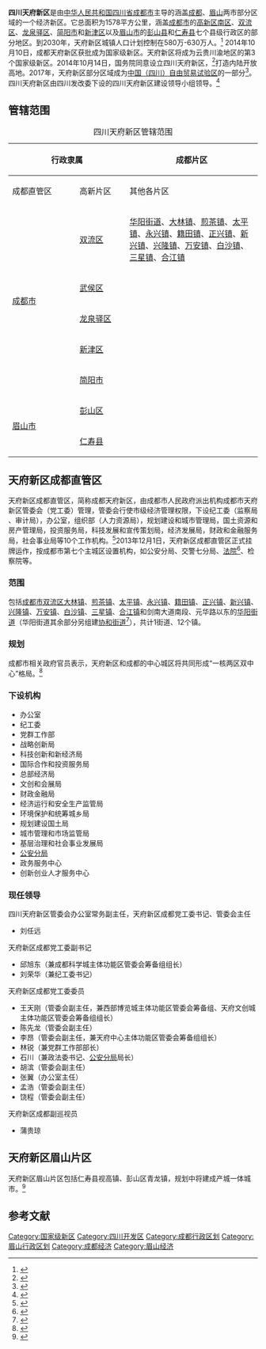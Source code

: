 {{not|成都高新技术产业开发区}}
{{Infobox New Area
|新区名称     = 四川天府新区
|城市图片     = 
|国家           = {{PRC}}
|地区           = [[成渝经济区|成渝经济区]]
|城市           = [[成都市|成都市]]、[[眉山市|眉山市]]
|定位           = [[国家级新区|国家级新区]]
|设立           = 
|面积           = 1578
|气候类型       = [[亚热带季风气候|亚热带季风气候]]
|人口           = 
|人口密度       = 
|行政级别       = 无（暂属经济区）
|政府所在地     = 
|国家级开发区   = 
|保税区         = 
|保税港区       = 
|GDP            = 
|GDP增速        = 
|人均GDP        = 
|邮轮母港       = 無
|国际海港       =無
|国铁枢纽       = 
}}

'''四川天府新区'''是由[[中华人民共和国|中华人民共和国]][[四川省|四川省]][[成都市|成都市]]主导的涵盖[[成都|成都]]、[[眉山|眉山]]两市部分区域的一个经济新区。它总面积为1578平方公里，涵盖[[成都市|成都市]]的[[成都高新技术产业开发区|高新区南区]]、[[双流区|双流区]]、[[龙泉驿区|龙泉驿区]]、[[简阳市|简阳市]]和[[新津区|新津区]]以及[[眉山市|眉山市]]的[[彭山县|彭山县]]和[[仁寿县|仁寿县]]七个县级行政区的部分地区。到2030年，天府新区城镇人口计划控制在580万-630万人。<ref>{{cite news|title=四川省政府正式审定批复成都天府新区总体规划|url=http://epaper.scol.com.cn/scrb/20111027/|publisher=四川日报|date=2011-10-27|accessdate=2011-10-28|archive-date=2011-10-29|archive-url=https://web.archive.org/web/20111029220245/http://epaper.scol.com.cn/scrb/20111027/|dead-url=no}}</ref>
2014年10月10日，成都天府新区获批成为国家级新区。天府新区将成为云贵川渝地区的第3个国家级新区。2014年10月14日，国务院同意设立四川天府新区，<ref>{{cite news|title=我省举行国务院批复设立四川天府新区情况通报会|url=http://www.sc.gov.cn/10462/10464/10797/2014/11/14/10318413.shtml|publisher=四川省政府办公厅|date=2014-11-14|accessdate=2014-11-15|archive-date=2014-11-29|archive-url=https://web.archive.org/web/20141129023818/http://www.sc.gov.cn/10462/10464/10797/2014/11/14/10318413.shtml|dead-url=no}}</ref>打造内陆开放高地。2017年，天府新区部分区域成为[[中国（四川）自由贸易试验区|中国（四川）自由贸易试验区]]的一部分<ref name=gov>{{cite web| url=http://www.gov.cn/zhengce/content/2017-03/31/content_5182304.htm| title=国务院关于印发中国（四川）自由贸易试验区总体方案的通知| publisher=国务院| date=2017-03-15| accessdate=2017-05-04| archive-date=2017-04-06| archive-url=https://web.archive.org/web/20170406030014/http://www.gov.cn/zhengce/content/2017-03/31/content_5182304.htm| dead-url=no}}</ref>。四川天府新区由四川发改委下设的四川天府新区建设领导小组领导。<ref>{{Cite news|url=http://sc.people.com.cn/n2/2017/1106/c379470-30889991.html|title=四川天府新区建设领导小组成立 四川天府新区管委会不再保留|author=韩利|date=2017年11月6日|work=成都商报|accessdate=|archive-date=2017年12月10日|archive-url=https://web.archive.org/web/20171210015839/http://sc.people.com.cn/n2/2017/1106/c379470-30889991.html|dead-url=no}}</ref>
==管辖范围==
{| class="wikitable" style="margin: 1em auto 1em auto;width: 85%;text-align:center"
|+四川天府新区管辖范围
! scope="col" style="width:16%" rowspan=2 colspan=2| 行政隶属
! scope="col" style="width:74%" colspan=3| 成都片区
! scope="col" style="width:10%" rowspan=2| 眉山片区
|-
! scope="col" style="width:27%"| 成都直管区
! scope="col" style="width:20%"| 高新片区
! scope="col" style="width:27%"| 其他各片区
|-
! scope="row"  rowspan=5| [[成都市|成都市]]
! scope="row" | [[双流区|双流区]]
| [[华阳镇街道|华阳街道]]、[[大林镇_(成都市)|大林镇]]、[[煎茶镇_(成都市)|煎茶镇]]、[[太平镇_(成都市)|太平镇]]、[[永兴镇_(成都市)|永兴镇]]、[[籍田镇|籍田镇]]、[[正兴镇_(成都市)|正兴镇]]、[[新兴镇_(成都市)|新兴镇]]、[[兴隆镇_(成都市)|兴隆镇]]、[[万安镇_(成都市)|万安镇]]、[[白沙镇_(成都市)|白沙镇]]、[[三星镇_(成都市)|三星镇]]、[[合江镇_(成都市)|合江镇]]
| [[中和街道|中和街道]]
| [[东升街道_(成都市)|东升街道]]、[[西航港街道|西航港街道]]、[[黄甲街道|黄甲街道]]、[[公兴街道|公兴街道]]、[[协和街道|协和街道]]、[[黄龙溪镇|黄龙溪镇]]、[[永安镇_(成都市)|永安镇]]、[[胜利镇_(成都市)|胜利镇]]
|
|-
! scope="row" | [[武侯区|武侯区]]
| 
| [[石羊场街道|石羊场街道]]、[[桂溪街道_(成都市)|桂溪街道]]
|
| 
|-
! scope="row" | [[龙泉驿区|龙泉驿区]]
|
|
| [[龙泉街道_(成都市)|龙泉街道]]、[[大面街道|大面街道]]、[[柏合镇|柏合镇]]、[[茶店镇_(成都市)|茶店镇]]、[[山泉镇_(成都市)|山泉镇]]
|
|-
! scope="row" | [[新津区|新津区]]
|
|
| [[金华镇_(新津县)|金华镇]]、[[普兴镇_(新津县)|普兴镇]]
|
|-
! scope="row" | [[简阳市|简阳市]]
|
| [[三岔镇_(简阳市)|三岔镇]]、[[丹景乡|丹景乡]]、[[新民乡_(简阳市)|新民乡]]<ref>{{cite news |author1=成都高新区发展策划就 |title=再造产业新城 成都高新区正式托管简阳12个乡镇 |url=http://www.cdht.gov.cn/xwzxgxyw/83296.jhtml |accessdate=2018-12-15 |work=[[成都高新区|成都高新区]]·国家自主创新示范区 |date=2017-03-31 |archive-url=https://web.archive.org/web/20181215222401/http://www.cdht.gov.cn/xwzxgxyw/83296.jhtml |archive-date=2018-12-15 |dead-url=yes }}</ref>
| [[老君井乡|老君井乡]]、[[五指乡|五指乡]]、[[武庙乡|武庙乡]]
|
|-
! scope="row"  rowspan=2| [[眉山市|眉山市]]
! scope="row" | [[彭山区|彭山区]]
|
|
|
| [[青龙镇_(彭山县)|青龙镇]]
|-
! scope="row" | [[仁寿县|仁寿县]]
|
|
| 
| [[视高镇|视高镇]]
|}

==天府新区成都直管区==
天府新区成都直管区，简称成都天府新区，由成都市人民政府派出机构成都市天府新区管委会（党工委）管理，管委会行使市级经济管理权限，下设纪工委（监察局 、审计局），办公室，组织部（人力资源局），规划建设和城市管理局，国土资源和房产管理局，投资服务局，科技发展和宣传策划局，经济发展局，财政和金融服务局，社会事业局等10个工作机构。<ref>{{Cite news|url=http://news.163.com/13/1130/03/9ET8BIAL00014AED.html|title=双流13镇（街道）明起由天府新区成都片区管委会管理|author=|date=2013-11-30|work=|accessdate=|archive-url=https://web.archive.org/web/20171210071741/http://news.163.com/13/1130/03/9ET8BIAL00014AED.html|archive-date=2017-12-10|dead-url=yes}}</ref>2013年12月1日，天府新区成都直管区正式挂牌运作，按成都市第七个主城区设置机构，如公安分局、交警七分局、[[四川天府新区成都片区人民法院（四川自由贸易试验区人民法院）|法院]]<ref>{{cite news|title=天府新区（自贸区）法院获批筹建 两块牌子一套人马|url=http://sc.people.com.cn/n2/2018/0403/c379471-31416609.html|accessdate=2018-04-21|date=2018-04-03|archive-date=2018-04-21|archive-url=https://web.archive.org/web/20180421232717/http://sc.people.com.cn/n2/2018/0403/c379471-31416609.html|dead-url=no}}</ref>、检察院等。
===范围===
包括[[成都市|成都市]][[双流区|双流区]][[大林镇_(成都市)|大林镇]]、[[煎茶镇_(成都市)|煎茶镇]]、[[太平镇_(成都市)|太平镇]]、[[永兴镇_(成都市)|永兴镇]]、[[籍田镇|籍田镇]]、[[正兴镇_(成都市)|正兴镇]]、[[新兴镇_(成都市)|新兴镇]]、[[兴隆镇_(成都市)|兴隆镇]]、[[万安镇_(成都市)|万安镇]]、[[白沙镇_(成都市)|白沙镇]]、[[三星镇_(成都市)|三星镇]]、[[合江镇_(成都市)|合江镇]]和剑南大道南段、元华路以东的[[华阳镇街道|华阳街道]]（华阳街道其余部分另组建[[协和街道|协和街道]]<ref>{{Cite news|url=http://news.ifeng.com/gundong/detail_2014_03/13/34715201_0.shtml|title=双流 协和街道办事处正式挂牌|author=|date=2014年3月13日|work=|accessdate=|archive-date=2017年12月10日|archive-url=https://web.archive.org/web/20171210015559/http://news.ifeng.com/gundong/detail_2014_03/13/34715201_0.shtml|dead-url=no}}</ref>），共计1街道、12个镇。
===规划===
成都市相关政府官员表示，天府新区和成都的中心城区将共同形成“一核两区双中心”格局。<ref>{{cite news|title=天府新区亮“模样”，成都将现“双中心——天府新区规划思路亮相成都市规划展览馆，总体规划正报省政府进行审批|url=http://wccdaily.scol.com.cn/epaper/hxdsb/html/2011-10/18/content_390282.htm|publisher=[[华西都市报|华西都市报]]|date=2011-10-18|accessdate=2011-10-28|archive-date=2013-03-30|archive-url=https://web.archive.org/web/20130330105115/http://wccdaily.scol.com.cn/epaper/hxdsb/html/2011-10/18/content_390282.htm|dead-url=no}}</ref>
===下设机构===
{{div col||cols=2}}
* 办公室
* 纪工委
* 党群工作部
* 战略创新局
* 科技创新和新经济局
* 国际合作和投资服务局
* 总部经济局
* 文创和会展局
* 财政金融局
* 经济运行和安全生产监管局
* 环境保护和统筹城乡局
* 规划建设国土局
* 城市管理和市场监管局
* 基层治理和社会事业发展局
* [[成都市公安局天府新区分局|公安分局]]
* 政务服务中心
* 创新创业人才服务中心
{{div col end}}
===现任领导===
; 四川天府新区管委会办公室常务副主任，天府新区成都党工委书记、管委会主任
* 刘任远
; 天府新区成都党工委副书记
* 邱旭东（兼成都科学城主体功能区管委会筹备组组长）
* 刘荣华（兼纪工委书记）
; 天府新区成都党工委委员
* 王天刚（管委会副主任，兼西部博览城主体功能区管委会筹备组、天府文创城主体功能区管委会筹备组组长）
* 陈先龙（管委会副主任）
* 李昂（管委会副主任，兼天府中心主体功能区管委会筹备组组长）
* 林锐（兼党群工作部部长）
* 石川（兼政法委书记、[[成都市公安局天府新区分局|公安分局]]局长）
* 胡滨（管委会副主任）
* 张翼（办公室主任）
* 孟浩（管委会副主任）
* 饶程（管委会副主任）
; 天府新区成都副巡视员
* 蒲贵琼

==天府新区眉山片区==
天府新区眉山片区包括仁寿县视高镇、彭山区青龙镇，规划中将建成产城一体城市。<ref>{{cite news|title=天府新区眉山青龙片区：新天地广场助力产城一体化发展|url=http://sc.people.com.cn/n2/2017/0509/c345167-30157976.html|accessdate=2017-12-09|agency=人民网|date=2017年5月9日|archive-date=2017-09-02|archive-url=https://web.archive.org/web/20170902230913/http://sc.people.com.cn/n2/2017/0509/c345167-30157976.html|dead-url=no}}</ref>

==参考文献==
{{wikisource|国务院关于同意设立四川天府新区的批复}}
{{reflist}}
{{国家级新区}}
{{中国新区|nocat}}
{{中国自由贸易试验区}}
[[Category:国家级新区|Category:国家级新区]]
[[Category:四川开发区|Category:四川开发区]]
[[Category:成都行政区划|Category:成都行政区划]]
[[Category:眉山行政区划|Category:眉山行政区划]]
[[Category:成都经济|Category:成都经济]]
[[Category:眉山经济|Category:眉山经济]]